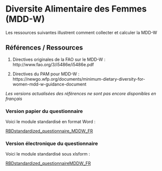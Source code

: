 # Diversite Alimentaire des Femmes (MDD-W)

Les ressources suivantes illustrent comment collecter et calculer la MDD-W

## Références / Ressources

1.  Directives originales de la FAO sur le MDD-W : http://www.fao.org/3/i5486e/i5486e.pdf

2.  Directives du PAM pour MDD-W : https://newgo.wfp.org/documents/minimum-dietary-diversity-for-women-mdd-w-guidance-document

*Les versions actualisées des références ne sont pas encore disponibles en français*


### Version papier du questionnaire

Voici le module standardisé en format Word :

[RBDstandardized_questionnaire_MDDW_FR](https://github.com/WFP-VAM/RBD_Resilience_guide_FR/blob/main/questionnaires/RBDstandardized_questionnaire_MDDW_FR.docx?raw=true) 

### Version électronique du questionnaire

Voici le module standardisé sous xlsform :

[RBDstandardized_questionnaireMDDW_FR](https://github.com/WFP-VAM/RBD_Resilience_guide_FR/blob/main/questionnaires/RBDstandardized_questionnaireMDDW_FR.xlsx?raw=true) 




